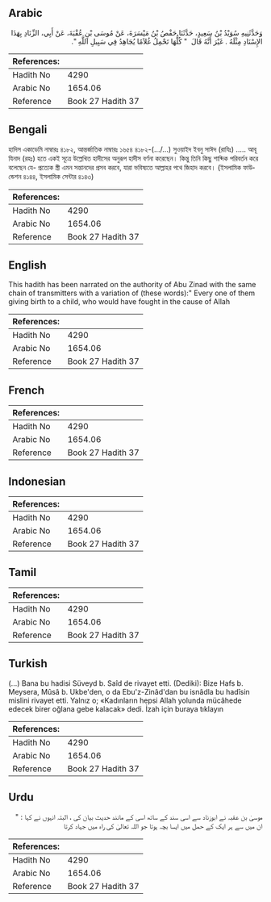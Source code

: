 ## Arabic


<div dir="rtl" lang="ar" style={{fontSize:'larger',backgroundColor:'#f8f9fa',padding:20}}>
وَحَدَّثَنِيهِ سُوَيْدُ بْنُ سَعِيدٍ، حَدَّثَنَا حَفْصُ بْنُ مَيْسَرَةَ، عَنْ مُوسَى بْنِ عُقْبَةَ، عَنْ أَبِي، الزِّنَادِ بِهَذَا الإِسْنَادِ مِثْلَهُ ‏.‏ غَيْرَ أَنَّهُ قَالَ ‏ "‏ كُلُّهَا تَحْمِلُ غُلاَمًا يُجَاهِدُ فِي سَبِيلِ اللَّهِ ‏"‏‏.‏
</div>
<div style={{backgroundColor:'#f8f9fa',padding:20, marginBottom: 10}}><table> <thead> <tr> <th>References:</th> <th></th> </tr> </thead> <tbody><tr><td>Hadith No</td><td>4290</td></tr><tr><td>Arabic No</td><td>1654.06</td></tr><tr><td>Reference</td><td>Book 27 Hadith 37</td></tr></tbody></table></div>

## Bengali


<div dir="ltr" lang="bn" style={{fontSize:'larger',backgroundColor:'#f8f9fa',padding:20}}>
হাদিস একাডেমি নাম্বারঃ ৪১৮২, আন্তর্জাতিক নাম্বারঃ ১৬৫৪ ৪১৮২-(.../...) সুওয়াইদ ইবনু সাঈদ (রাযিঃ) ..... আবূ যিনাদ (রহঃ) হতে একই সূত্রে উল্লেখিত হাদীসের অনুরূপ হাদীস বর্ণনা করেছেন। কিন্তু তিনি কিছু শাব্দিক পরিবর্তন করে বলেছেন যে- প্রত্যেক স্ত্রী এমন সন্তানদের প্রসব করবে, যারা ভবিষ্যতে আল্লাহর পথে জিহাদ করবে। (ইসলামিক ফাউন্ডেশন ৪১৪৪, ইসলামিক সেন্টার ৪১৪৩)
</div>
<div style={{backgroundColor:'#f8f9fa',padding:20, marginBottom: 10}}><table> <thead> <tr> <th>References:</th> <th></th> </tr> </thead> <tbody><tr><td>Hadith No</td><td>4290</td></tr><tr><td>Arabic No</td><td>1654.06</td></tr><tr><td>Reference</td><td>Book 27 Hadith 37</td></tr></tbody></table></div>

## English


<div dir="ltr" lang="en" style={{fontSize:'larger',backgroundColor:'#f8f9fa',padding:20}}>
This hadith has been narrated on the authority of Abu Zinad with the same chain of transmitters with a variation of (these words):" Every one of them giving birth to a child, who would have fought in the cause of Allah
</div>
<div style={{backgroundColor:'#f8f9fa',padding:20, marginBottom: 10}}><table> <thead> <tr> <th>References:</th> <th></th> </tr> </thead> <tbody><tr><td>Hadith No</td><td>4290</td></tr><tr><td>Arabic No</td><td>1654.06</td></tr><tr><td>Reference</td><td>Book 27 Hadith 37</td></tr></tbody></table></div>

## French


<div dir="ltr" lang="fr" style={{fontSize:'larger',backgroundColor:'#f8f9fa',padding:20}}>

</div>
<div style={{backgroundColor:'#f8f9fa',padding:20, marginBottom: 10}}><table> <thead> <tr> <th>References:</th> <th></th> </tr> </thead> <tbody><tr><td>Hadith No</td><td>4290</td></tr><tr><td>Arabic No</td><td>1654.06</td></tr><tr><td>Reference</td><td>Book 27 Hadith 37</td></tr></tbody></table></div>

## Indonesian


<div dir="ltr" lang="id" style={{fontSize:'larger',backgroundColor:'#f8f9fa',padding:20}}>

</div>
<div style={{backgroundColor:'#f8f9fa',padding:20, marginBottom: 10}}><table> <thead> <tr> <th>References:</th> <th></th> </tr> </thead> <tbody><tr><td>Hadith No</td><td>4290</td></tr><tr><td>Arabic No</td><td>1654.06</td></tr><tr><td>Reference</td><td>Book 27 Hadith 37</td></tr></tbody></table></div>

## Tamil


<div dir="ltr" lang="ta" style={{fontSize:'larger',backgroundColor:'#f8f9fa',padding:20}}>

</div>
<div style={{backgroundColor:'#f8f9fa',padding:20, marginBottom: 10}}><table> <thead> <tr> <th>References:</th> <th></th> </tr> </thead> <tbody><tr><td>Hadith No</td><td>4290</td></tr><tr><td>Arabic No</td><td>1654.06</td></tr><tr><td>Reference</td><td>Book 27 Hadith 37</td></tr></tbody></table></div>

## Turkish


<div dir="ltr" lang="tr" style={{fontSize:'larger',backgroundColor:'#f8f9fa',padding:20}}>
(…) Bana bu hadisi Süveyd b. Saîd de rivayet etti. (Dediki): Bize Hafs b. Meysera, Mûsâ b. Ukbe'den, o da Ebu'z-Zinâd'dan bu isnâdla bu hadîsin mislini rivayet etti. Yalnız o; «Kadınların hepsi Allah yolunda mücâhede edecek birer oğlana gebe kalacak» dedi. İzah için buraya tıklayın
</div>
<div style={{backgroundColor:'#f8f9fa',padding:20, marginBottom: 10}}><table> <thead> <tr> <th>References:</th> <th></th> </tr> </thead> <tbody><tr><td>Hadith No</td><td>4290</td></tr><tr><td>Arabic No</td><td>1654.06</td></tr><tr><td>Reference</td><td>Book 27 Hadith 37</td></tr></tbody></table></div>

## Urdu


<div dir="rtl" lang="ur" style={{fontSize:'larger',backgroundColor:'#f8f9fa',padding:20}}>
موسیٰ بن عقبہ نے ابوزناد سے اسی سند کے ساتھ اسی کے مانند حدیث بیان کی ، البتہ انہوں نے کہا : " ان میں سے ہر ایک کے حمل میں ایسا بچہ ہوتا جو اللہ تعالیٰ کی راہ میں جہاد کرتا
</div>
<div style={{backgroundColor:'#f8f9fa',padding:20, marginBottom: 10}}><table> <thead> <tr> <th>References:</th> <th></th> </tr> </thead> <tbody><tr><td>Hadith No</td><td>4290</td></tr><tr><td>Arabic No</td><td>1654.06</td></tr><tr><td>Reference</td><td>Book 27 Hadith 37</td></tr></tbody></table></div>